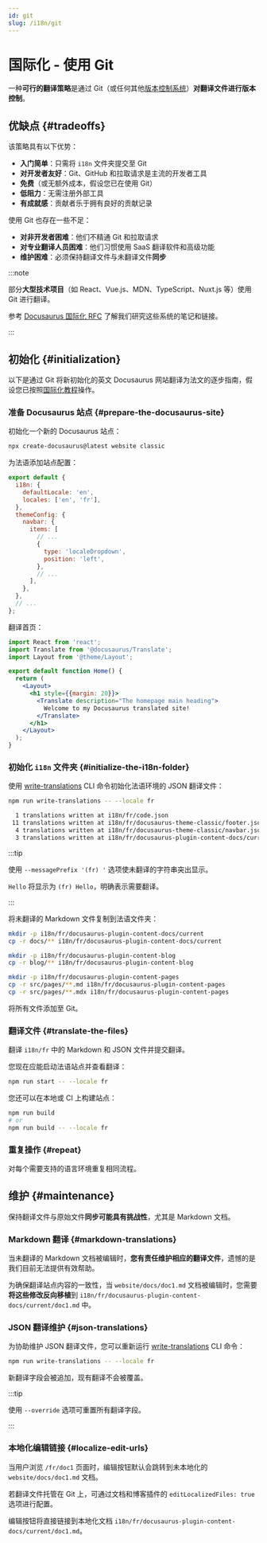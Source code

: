 ```yaml
---
id: git
slug: /i18n/git
---
```


# 国际化 - 使用 Git

一种**可行的翻译策略**是通过 Git（或任何其他[版本控制系统](https://en.wikipedia.org/wiki/Version_control)）**对翻译文件进行版本控制**。

## 优缺点 {#tradeoffs}

该策略具有以下优势：

- **入门简单**：只需将 `i18n` 文件夹提交至 Git
- **对开发者友好**：Git、GitHub 和拉取请求是主流的开发者工具
- **免费**（或无额外成本，假设您已在使用 Git）
- **低阻力**：无需注册外部工具
- **有成就感**：贡献者乐于拥有良好的贡献记录

使用 Git 也存在一些不足：

- **对非开发者困难**：他们不精通 Git 和拉取请求
- **对专业翻译人员困难**：他们习惯使用 SaaS 翻译软件和高级功能
- **维护困难**：必须保持翻译文件与未翻译文件**同步**

:::note

部分**大型技术项目**（如 React、Vue.js、MDN、TypeScript、Nuxt.js 等）使用 Git 进行翻译。

参考 [Docusaurus 国际化 RFC](https://github.com/facebook/docusaurus/issues/3317) 了解我们研究这些系统的笔记和链接。

:::

## 初始化 {#initialization}

以下是通过 Git 将新初始化的英文 Docusaurus 网站翻译为法文的逐步指南，假设您已按照[国际化教程](./i18n-tutorial.mdx)操作。

### 准备 Docusaurus 站点 {#prepare-the-docusaurus-site}

初始化一个新的 Docusaurus 站点：

```bash
npx create-docusaurus@latest website classic
```

为法语添加站点配置：

```js title="docusaurus.config.js"
export default {
  i18n: {
    defaultLocale: 'en',
    locales: ['en', 'fr'],
  },
  themeConfig: {
    navbar: {
      items: [
        // ...
        {
          type: 'localeDropdown',
          position: 'left',
        },
        // ...
      ],
    },
  },
  // ...
};
```

翻译首页：

```jsx title="src/pages/index.js"
import React from 'react';
import Translate from '@docusaurus/Translate';
import Layout from '@theme/Layout';

export default function Home() {
  return (
    <Layout>
      <h1 style={{margin: 20}}>
        <Translate description="The homepage main heading">
          Welcome to my Docusaurus translated site!
        </Translate>
      </h1>
    </Layout>
  );
}
```

### 初始化 `i18n` 文件夹 {#initialize-the-i18n-folder}

使用 [write-translations](../cli.mdx#docusaurus-write-translations-sitedir) CLI 命令初始化法语环境的 JSON 翻译文件：

```bash npm2yarn
npm run write-translations -- --locale fr

  1 translations written at i18n/fr/code.json
 11 translations written at i18n/fr/docusaurus-theme-classic/footer.json
  4 translations written at i18n/fr/docusaurus-theme-classic/navbar.json
  3 translations written at i18n/fr/docusaurus-plugin-content-docs/current.json
```

:::tip

使用 `--messagePrefix '(fr) '` 选项使未翻译的字符串突出显示。

`Hello` 将显示为 `(fr) Hello`，明确表示需要翻译。

:::

将未翻译的 Markdown 文件复制到法语文件夹：

```bash
mkdir -p i18n/fr/docusaurus-plugin-content-docs/current
cp -r docs/** i18n/fr/docusaurus-plugin-content-docs/current

mkdir -p i18n/fr/docusaurus-plugin-content-blog
cp -r blog/** i18n/fr/docusaurus-plugin-content-blog

mkdir -p i18n/fr/docusaurus-plugin-content-pages
cp -r src/pages/**.md i18n/fr/docusaurus-plugin-content-pages
cp -r src/pages/**.mdx i18n/fr/docusaurus-plugin-content-pages
```

将所有文件添加至 Git。

### 翻译文件 {#translate-the-files}

翻译 `i18n/fr` 中的 Markdown 和 JSON 文件并提交翻译。

您现在应能启动法语站点并查看翻译：

```bash npm2yarn
npm run start -- --locale fr
```

您还可以在本地或 CI 上构建站点：

```bash npm2yarn
npm run build
# or
npm run build -- --locale fr
```

### 重复操作 {#repeat}

对每个需要支持的语言环境重复相同流程。

## 维护 {#maintenance}

保持翻译文件与原始文件**同步可能具有挑战性**，尤其是 Markdown 文档。

### Markdown 翻译 {#markdown-translations}

当未翻译的 Markdown 文档被编辑时，**您有责任维护相应的翻译文件**，遗憾的是我们目前无法提供有效帮助。

为确保翻译站点内容的一致性，当 `website/docs/doc1.md` 文档被编辑时，您需要**将这些修改反向移植**到 `i18n/fr/docusaurus-plugin-content-docs/current/doc1.md` 中。

### JSON 翻译维护 {#json-translations}

为协助维护 JSON 翻译文件，您可以重新运行 [write-translations](../cli.mdx#docusaurus-write-translations-sitedir) CLI 命令：

```bash npm2yarn
npm run write-translations -- --locale fr
```

新翻译字段会被追加，现有翻译不会被覆盖。

:::tip

使用 `--override` 选项可重置所有翻译字段。

:::

### 本地化编辑链接 {#localize-edit-urls}

当用户浏览 `/fr/doc1` 页面时，编辑按钮默认会跳转到未本地化的 `website/docs/doc1.md` 文档。

若翻译文件托管在 Git 上，可通过文档和博客插件的 `editLocalizedFiles: true` 选项进行配置。

编辑按钮将直接链接到本地化文档 `i18n/fr/docusaurus-plugin-content-docs/current/doc1.md`。